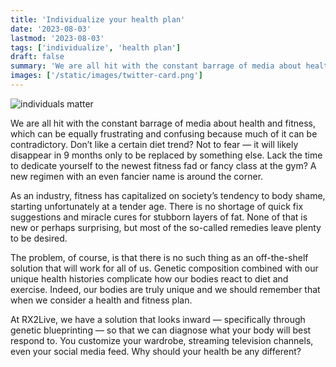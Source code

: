 ```yaml
---
title: 'Individualize your health plan'
date: '2023-08-03'
lastmod: '2023-08-03'
tags: ['individualize', 'health plan']
draft: false
summary: 'We are all hit with the constant barrage of media about health and fitness, which can be equally frustrating and confusing because much of it can be contradictory. Don't like a certain diet trend? Not to fear — it will likely disappear in 9 months...'
images: ['/static/images/twitter-card.png']
---
```


![individuals matter](static/images/individualize-your-health-plan/30878178_M-300x199.jpg)

We are all hit with the constant barrage of media about health and fitness, which can be equally frustrating and confusing because much of it can be contradictory. Don’t like a certain diet trend? Not to fear — it will likely disappear in 9 months only to be replaced by something else. Lack the time to dedicate yourself to the newest fitness fad or fancy class at the gym? A new regimen with an even fancier name is around the corner.

As an industry, fitness has capitalized on society’s tendency to body shame, starting unfortunately at a tender age. There is no shortage of quick fix suggestions and miracle cures for stubborn layers of fat. None of that is new or perhaps surprising, but most of the so-called remedies leave plenty to be desired.

The problem, of course, is that there is no such thing as an off-the-shelf solution that will work for all of us. Genetic composition combined with our unique health histories complicate how our bodies react to diet and exercise. Indeed, our bodies are truly unique and we should remember that when we consider a health and fitness plan.

At RX2Live, we have a solution that looks inward — specifically through genetic blueprinting — so that we can diagnose what your body will best respond to. You customize your wardrobe, streaming television channels, even your social media feed. Why should your health be any different?